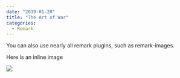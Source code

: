 ---
date: "2019-01-20"
title: "The Art of War"
categories:
  - Remark
---

You can also use nearly all remark plugins, such as remark-images.

Here is an inline image

![](./315.jpg)
